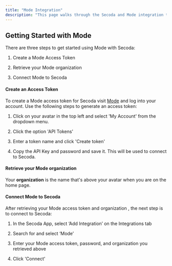 ```yaml
---
title: "Mode Integration"
description: "This page walks through the Secoda and Mode integration that Secoda supports"
---
```


## **Getting Started with Mode**

There are three steps to get started using Mode with Secoda:

1. Create a Mode Access Token

2. Retrieve your Mode organization

3. Connect Mode to Secoda

#### Create an Access Token

To create a Mode access token for Secoda visit [Mode](https://app.mode.com/signin) and log into your account. Use the following steps to generate an access token:

1. Click on your avatar in the top left and select 'My Account' from the dropdown menu.

2. Click the option 'API Tokens'

3. Enter a token name and click 'Create token'

4. Copy the API Key and password and save it. This will be used to connect to Secoda.

#### Retrieve your Mode organization

Your **organization** is the name that's above your avatar when you are on the home page.

#### Connect Mode to Secoda

After retrieving your Mode access token and organization , the next step is to connect to Secoda:

1. In the Secoda App, select ‘Add Integration’ on the Integrations tab

2. Search for and select ‘Mode’

3. Enter your Mode access token, password, and organization you retrieved above

4. Click 'Connect'
